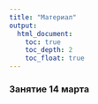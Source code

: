 ```yaml
---
title: "Материал"
output: 
  html_document:
    toc: true
    toc_depth: 2
    toc_float: true
---
```

### Занятие 14 марта 

